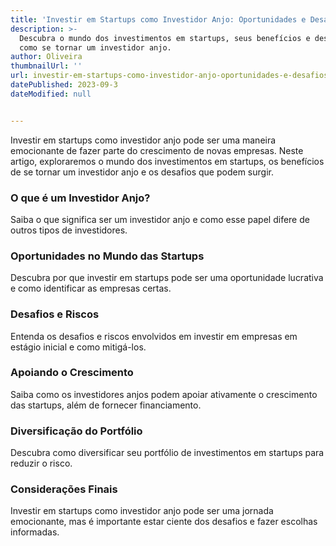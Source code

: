 ```yaml
---
title: 'Investir em Startups como Investidor Anjo: Oportunidades e Desafios'
description: >-
  Descubra o mundo dos investimentos em startups, seus benefícios e desafios, e
  como se tornar um investidor anjo.
author: Oliveira
thumbnailUrl: ''
url: investir-em-startups-como-investidor-anjo-oportunidades-e-desafios
datePublished: 2023-09-3
dateModified: null


---
```


Investir em startups como investidor anjo pode ser uma maneira emocionante de fazer parte do crescimento de novas empresas. Neste artigo, exploraremos o mundo dos investimentos em startups, os benefícios de se tornar um investidor anjo e os desafios que podem surgir.

### O que é um Investidor Anjo?

Saiba o que significa ser um investidor anjo e como esse papel difere de outros tipos de investidores.

### Oportunidades no Mundo das Startups

Descubra por que investir em startups pode ser uma oportunidade lucrativa e como identificar as empresas certas.

### Desafios e Riscos

Entenda os desafios e riscos envolvidos em investir em empresas em estágio inicial e como mitigá-los.

### Apoiando o Crescimento

Saiba como os investidores anjos podem apoiar ativamente o crescimento das startups, além de fornecer financiamento.

### Diversificação do Portfólio

Descubra como diversificar seu portfólio de investimentos em startups para reduzir o risco.

### Considerações Finais

Investir em startups como investidor anjo pode ser uma jornada emocionante, mas é importante estar ciente dos desafios e fazer escolhas informadas.

